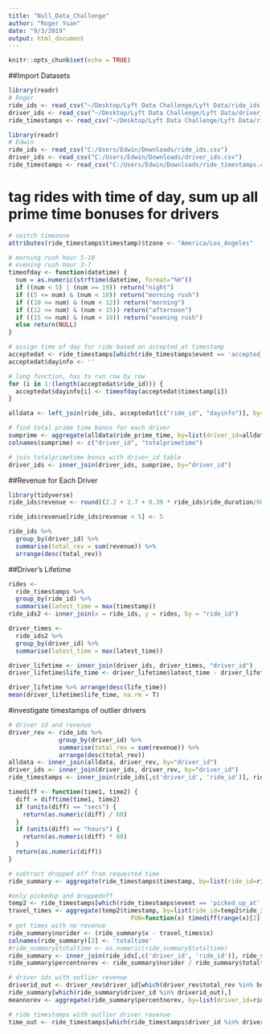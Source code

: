 ```yaml
---
title: "Null_Data_Challenge"
author: "Roger Yuan"
date: "9/3/2019"
output: html_document
---
```


```r
knitr::opts_chunk$set(echo = TRUE)
```

##Import Datasets
```r
library(readr)
# Roger
ride_ids <- read_csv("~/Desktop/Lyft Data Challenge/Lyft Data/ride_ids.csv")
driver_ids <- read_csv("~/Desktop/Lyft Data Challenge/Lyft Data/driver_ids.csv")
ride_timestamps <- read_csv("~/Desktop/Lyft Data Challenge/Lyft Data/ride_timestamps.csv")
```

```r
library(readr)
# Edwin
ride_ids <- read_csv("C:/Users/Edwin/Downloads/ride_ids.csv")
driver_ids <- read_csv("C:/Users/Edwin/Downloads/driver_ids.csv")
ride_timestamps <- read_csv("C:/Users/Edwin/Downloads/ride_timestamps.csv")
```


# tag rides with time of day, sum up all prime time bonuses for drivers
```r
# switch timezone
attributes(ride_timestamps$timestamp)$tzone <- "America/Los_Angeles"  

# morning rush hour 5-10
# evening rush hour 3-7
timeofday <- function(datetime) {
  num = as.numeric(strftime(datetime, format="%H"))
  if ((num < 5) | (num >= 19)) return("night")
  if ((5 <= num) & (num < 10)) return("morning rush")
  if ((10 <= num) & (num < 12)) return("morning")
  if ((12 <= num) & (num < 15)) return("afternoon")
  if ((15 <= num) & (num < 19)) return("evening rush")
  else return(NULL)
}

# assign time of day for ride based on accepted_at timestamp
acceptedat <- ride_timestamps[which(ride_timestamps$event == 'accepted_at'),]
acceptedat$dayinfo <- ''

# long function, has to run row by row
for (i in 1:(length(acceptedat$ride_id))) {
  acceptedat$dayinfo[i] <- timeofday(acceptedat$timestamp[i])
}

alldata <- left_join(ride_ids, acceptedat[c("ride_id", "dayinfo")], by="ride_id")

# find total prime time bonus for each driver
sumprime <- aggregate(alldata$ride_prime_time, by=list(driver_id=alldata$driver_id), FUN=sum)
colnames(sumprime) <- c("driver_id", "totalprimetime")

# join totalprimetime bonus with driver_id table
driver_ids <- inner_join(driver_ids, sumprime, by="driver_id")
```


##Revenue for Each Driver
```r
library(tidyverse)
ride_ids$revenue <- round((2.2 + 2.7 + 0.39 * ride_ids$ride_duration/60 + 0.91 * 0.000621371 * ride_ids$ride_distance) * (1 + ride_ids$ride_prime_time/100), digits = 2)

ride_ids$revenue[ride_ids$revenue < 5] <- 5

ride_ids %>% 
  group_by(driver_id) %>% 
  summarise(total_rev = sum(revenue)) %>% 
  arrange(desc(total_rev))
```

##Driver's Lifetime
```r
rides <- 
  ride_timestamps %>% 
  group_by(ride_id) %>% 
  summarise(latest_time = max(timestamp))
ride_ids2 <- inner_join(x = ride_ids, y = rides, by = "ride_id")

driver_times <- 
  ride_ids2 %>% 
  group_by(driver_id) %>% 
  summarise(latest_time = max(latest_time))

driver_lifetime <- inner_join(driver_ids, driver_times, "driver_id")
driver_lifetime$life_time <- driver_lifetime$latest_time - driver_lifetime$driver_onboard_date

driver_lifetime %>% arrange(desc(life_time))
mean(driver_lifetime$life_time, na.rm = T)
```

#investigate timestamps of outlier drivers
```r
# driver id and revenue
driver_rev <- ride_ids %>% 
              group_by(driver_id) %>% 
              summarise(total_rev = sum(revenue)) %>% 
              arrange(desc(total_rev))
alldata <- inner_join(alldata, driver_rev, by="driver_id")
driver_ids <- inner_join(driver_ids, driver_rev, by="driver_id")
ride_timestamps <- inner_join(ride_ids[,c('driver_id', 'ride_id')], ride_timestamps, by='ride_id')

timediff <- function(time1, time2) {
  diff = difftime(time1, time2)
  if (units(diff) == "secs") {
    return(as.numeric(diff) / 60)
  }
  if (units(diff) == "hours") {
    return(as.numeric(diff) * 60)
  }
  return(as.numeric(diff))
}

# subtract dropped off from requested time
ride_summary <- aggregate(ride_timestamps$timestamp, by=list(ride_id=ride_timestamps$ride_id), FUN=function(x)timediff(range(x)[2], range(x)[1]))

#only pickedup and droppedoff
temp2 <- ride_timestamps[which(ride_timestamps$event == 'picked_up_at' | ride_timestamps$event == 'dropped_off_at'),]
travel_times <- aggregate(temp2$timestamp, by=list(ride_id=temp2$ride_id), 
                                  FUN=function(x) timediff(range(x)[2], range(x)[1]))
# get times with no revenue
ride_summary$norider <- (ride_summary$x - travel_times$x)
colnames(ride_summary)[2] <- 'totaltime'
#ride_summary$totaltime <- as.numeric(ride_summary$totaltime)
ride_summary <- inner_join(ride_ids[,c('driver_id', 'ride_id')], ride_summary, by='ride_id')
ride_summary$percentnorev <- ride_summary$norider / ride_summary$totaltime
```


```r
# driver ids with outlier revenue
driverid_out <- driver_rev$driver_id[which(driver_rev$total_rev %in% boxplot(driver_rev$total_rev)$out)]
ride_summary[which(ride_summary$driver_id %in% driverid_out),]
meannorev <- aggregate(ride_summary$percentnorev, by=list(driver_id=ride_summary$driver_id), FUN=mean)

# ride timestamps with outlier driver revenue
time_out <- ride_timestamps[which(ride_timestamps$driver_id %in% driver_out),]
```
